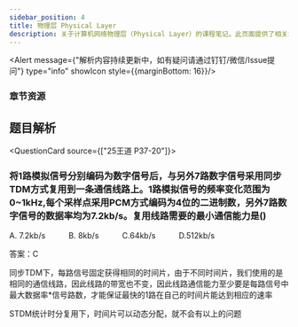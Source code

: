 ```yaml
---
sidebar_position: 4
title: 物理层 Physical Layer
description: 关于计算机网络物理层（Physical Layer）的课程笔记。此页面提供了相关章节的课件下载，旨在帮助学生深入理解物理层的基本概念、传输介质和数据编码等知识。
---
```



<Alert message={"解析内容持续更新中，如有疑问请通过钉钉/微信/Issue提问"} type="info" showIcon style={{marginBottom: 16}}/>

<h3 style={{color: '#006d75', marginTop: 0, marginBottom: 8}}>章节资源</h3>
<GridContainer>
  <FileCard file_type={'pdf'} name={'2 Physical Layer'} size={'4249125'} link={require('@site/assets/slides/luxq_2_The Physical Layer.pdf').default} />
</GridContainer>

## 题目解析

<QuestionCard source={["25王道 P37-20"]}>
### 将1路模拟信号分别编码为数字信号后，与另外7路数字信号采用同步TDM方式复用到一条通信线路上。1路模拟信号的频率变化范围为0~1kHz,每个采样点采用PCM方式编码为4位的二进制数，另外7路数字信号的数据率均为7.2kb/s。复用线路需要的最小通信能力是()

A. 7.2kb/s&emsp;&emsp;&emsp;B. 8kb/s&emsp;&emsp;&emsp;C.64kb/s&emsp;&emsp;&emsp;D.512kb/s

<Answer>
答案：C

同步TDM下，每路信号固定获得相同的时间片，由于不同时间片，我们使用的是相同的通信线路，因此线路的带宽也不变，因此线路通信能力至少要是每路信号中最大数据率*信号路数，才能保证最快的1路在自己的时间片能达到相应的速率

STDM统计时分复用下，时间片可以动态分配，就不会有以上的问题
</Answer>
</QuestionCard>

